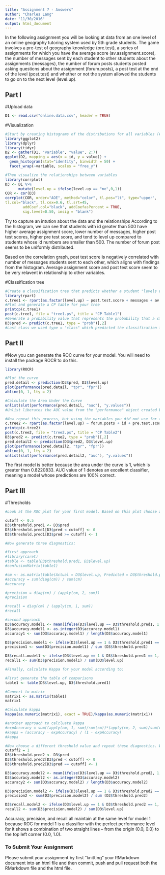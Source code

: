 ```yaml
---
title: "Assignment 7 - Answers"
author: "Charles Lang"
date: "11/30/2016"
output: html_document
---
```


In the following assignment you will be looking at data from an one level of an online geography tutoring system used by 5th grade students. The game involves a pre-test of geography knowledge (pre.test), a series of assignments for which you have the average score (av.assignment.score),  the number of messages sent by each student to other students about the assignments (messages), the number of forum posts students posted asking questions about the assignment (forum.posts), a post test at the end of the level (post.test) and whether or not the system allowed the students to go on to the next level (level.up).  

## Part I

#Upload data
```r
D1 <- read.csv("online.data.csv", header = TRUE)
```

#Visualization 
```r
#Start by creating histograms of the distributions for all variables (#HINT: look up "facet" in the ggplot documentation)
library(ggplot2)
library(dplyr)
library(tidyr)
D2 <- gather(D1, "variable", "value", 2:7)
ggplot(D2, mapping = aes(x = id, y = value)) +
  geom_histogram(stat="identity", binwidth = 50) +
  facet_wrap(~variable, scales = "free_y")

#Then visualize the relationships between variables
library(corrplot)
D3 <- D1 %>%
      mutate(level.up = ifelse(level.up == "no",0,1))
COR <- cor(D3)
corrplot(COR, order="AOE", method="color", tl.pos="lt", type="upper",        
tl.col="black", tl.cex=0.6, tl.srt=45, 
        addCoef.col="black", addCoefasPercent = TRUE,
        sig.level=0.50, insig = "blank")

```
Try to capture an intution about the data and the relationships
According to the histogram, we can see that students with id greater than 500 have higher average assignment score, lower number of messages, higher post test scores, higher pre test score, and tend to level up compared to students whose id numbers are smaller than 500. The number of forum post seems to be uniformly distributed. 

Based on the correlation graph, post test score is negatively correlated with number of messages students sent to each other, which aligns with findings from the histogram. Average assignment score and post test score seem to be very relavent in relationship to other variables. 

#Classification tree
```r
#Create a classification tree that predicts whether a student "levels up" in the online course using three variables of your choice (As we did last time, set all controls to their minimums)
library(rpart)
c.tree1 <- rpart(as.factor(level.up) ~ post.test.score + messages + av.assignment.score, method = "class", data = D1)
#Plot and generate a CP table for your tree 
printcp(c.tree1)
post(c.tree1, file = "tree1.ps", title = "CP Table1")
#Generate a probability value that represents the probability that a student levels up based your classification tree 
D3$pred <- predict(c.tree1, type = "prob")[,2]
#Last class we used type = "class" which predicted the classification for us, this time we are using type = "prob" to see the probability that our classififcation is based on.
```
## Part II
#Now you can generate the ROC curve for your model. You will need to install the package ROCR to do this.
```r
library(ROCR)

#Plot the curve
pred.detail <- prediction(D3$pred, D3$level.up) 
plot(performance(pred.detail, "tpr", "fpr"))
abline(0, 1, lty = 2)

#Calculate the Area Under the Curve
unlist(slot(performance(pred.detail, "auc"), "y.values"))
#Unlist liberates the AUC value from the "performance" object created by ROCR

#Now repeat this process, but using the variables you did not use for the previous model and compare the plots & results of your two models. Which one do you think was the better model? Why?
c.tree2 <- rpart(as.factor(level.up) ~ forum.posts + id + pre.test.score, method = "class", data = D1)
printcp(c.tree2)
post(c.tree2, file = "tree2.ps", title = "CP Table2")
D3$pred2 <- predict(c.tree2, type = "prob")[,2]
pred.detail2 <- prediction(D3$pred2, D3$level.up) 
plot(performance(pred.detail2, "tpr", "fpr"))
abline(0, 1, lty = 2)
unlist(slot(performance(pred.detail2, "auc"), "y.values"))
```
The first model is better because the area under the curve is 1, which is greater than 0.8220833. AUC value of 1 denotes an excellent classifier, meaning a model whose predictions are 100% correct.

## Part III
#Thresholds
```r
#Look at the ROC plot for your first model. Based on this plot choose a probability threshold that balances capturing the most correct predictions against false positives. Then generate a new variable in your data set that classifies each student according to your chosen threshold.

cutoff <- 0.5
D3$threshold.pred1 <- D3$pred
D3$threshold.pred1[D3$pred < cutoff] <- 0
D3$threshold.pred1[D3$pred >= cutoff] <- 1

#Now generate three diagnostics:

#first approach
#library(caret)
#table <- table(D3$threshold.pred1, D3$level.up)
#confusionMatrix(table1)

#cm <- as.matrix(table(Actual = D3$level.up, Predicted = D3$threshold.pred1))
#accuracy = sum(diag(cm)) / sum(cm)
#accuracy

#precision = diag(cm) / (apply(cm, 2, sum))
#precision

#recall = diag(cm) / (apply(cm, 1, sum))
#recall

#second approach
D3$accuracy.model1 <- mean(ifelse(D3$level.up == D3$threshold.pred1, 1, 0))
D3$accuracy.model1 <- as.integer(D3$accuracy.model1)
accuracy1 <- sum(D3$accuracy.model1) / length(D3$accuracy.model1)

D3$precision.model1 <- ifelse(D3$level.up == 1 & D3$threshold.pred1 == 1, 1, 0)
precision1 <- sum(D3$precision.model1) / sum (D3$threshold.pred1)

D3$recall.model1 <- ifelse(D3$level.up == 1 & D3$threshold.pred1 == 1, 1, 0)
recall1 <- sum(D3$precision.model1) / sum(D3$level.up)

#Finally, calculate Kappa for your model according to:

#First generate the table of comparisons
table1 <- table(D3$level.up, D3$threshold.pred1)

#Convert to matrix
matrix1 <- as.matrix(table1)
matrix1

#Calculate kappa
kappa(as.numeric(matrix1), exact = TRUE)/kappa(as.numeric(matrix1))

#another approach to calcluate kappa
#expAccuracy = sum((apply(cm, 1, sum)/sum(cm))*(apply(cm, 2, sum)/sum(cm)))
#kappa = (accuracy - expAccuracy) / (1 - expAccuracy)
#kappa

#Now choose a different threshold value and repeat these diagnostics. What conclusions can you draw about your two thresholds?
cutoff2 = 1
D3$threshold.pred2 <- D3$pred
D3$threshold.pred2[D3$pred < cutoff] <- 0
D3$threshold.pred2[D3$pred == cutoff] <- 1

D3$accuracy.model2 <- mean(ifelse(D3$level.up == D3$threshold.pred2, 1, 0))
D3$accuracy.model2 <- as.integer(D3$accuracy.model2)
accuracy2 <- sum(D3$accuracy.model2) / length(D3$accuracy.model2)

D3$precision.model2 <- ifelse(D3$level.up == 1 & D3$threshold.pred2 == 1, 1, 0)
precision2 <- sum(D3$precision.model2) / sum (D3$threshold.pred2)

D3$recall.model2 <- ifelse(D3$level.up == 1 & D3$threshold.pred2 == 1, 1, 0)
recall2 <- sum(D3$precision.model2) / sum(D3$level.up)
```
Accuracy, precision, and recall all maintain at the same level for model 1 because ROC for model 1 is a classifier with the perfect performance level for it shows a combination of two straight lines – from the origin (0.0, 0.0) to the top left corner (0.0, 1.0). 

### To Submit Your Assignment

Please submit your assignment by first "knitting" your RMarkdown document into an html file and then commit, push and pull request both the RMarkdown file and the html file.
